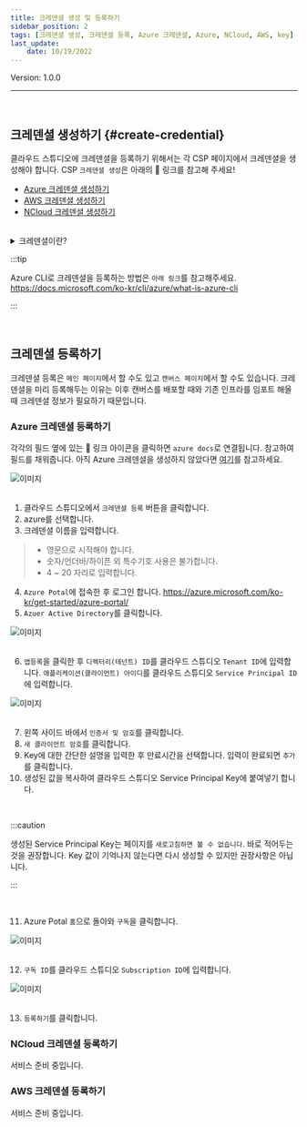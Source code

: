 ```yaml
---
title: 크레덴셜 생성 및 등록하기
sidebar_position: 2
tags: [크레덴셜 생성, 크레덴셜 등록, Azure 크레덴셜, Azure, NCloud, AWS, key]
last_update: 
    date: 10/19/2022
---
```



<span className="theme-doc-version-badge badge badge--secondary">
    Version: 1.0.0
</span>

<hr />
<br />

## 크레덴셜 생성하기 {#create-credential}

클라우드 스튜디오에 크레덴셜을 등록하기 위해서는 각 CSP 페이지에서 크레덴셜을 생성해야 합니다.
CSP ```크레덴셜 생성```은 아래의 🔗 링크를 참고해 주세요!

- [Azure 크레덴셜 생성하기](https://docs.microsoft.com/en-us/azure/automation/shared-resources/credentials?tabs=azure-powershell#create-a-new-credential-asset)
- [AWS 크레덴셜 생성하기](https://docs.aws.amazon.com/ko_kr/IAM/latest/UserGuide/id_credentials_access-keys.html#Using_CreateAccessKey)
- [NCloud 크레덴셜 생성하기](https://api.ncloud-docs.com/docs/common-ncpapi)

<br />

<details>
    <summary>크레덴셜이란?</summary>
    <h5>사용자 로그인 정보 등 개인 신상을 암호화한 정보입니다.</h5>
</details>

:::tip

Azure CLI로 크레덴셜을 등록하는 방법은 ```아래 링크```를 참고해주세요.
https://docs.microsoft.com/ko-kr/cli/azure/what-is-azure-cli

:::

<p>&nbsp;</p>

## 크레덴셜 등록하기
크레덴셜 등록은 ```메인 페이지```에서 할 수도 있고 ```캔버스 페이지```에서 할 수도 있습니다.
크레덴셜을 미리 등록해두는 이유는 이후 캔버스를 배포할 때와 기존 인프라를 임포트 해올 때 크레덴셜 정보가 필요하기 때문입니다.


### Azure 크레덴셜 등록하기
각각의 필드 옆에 있는 🔗 링크 아이콘을 클릭하면 ```azure docs```로 연결됩니다.
참고하여 필드를 채워줍니다. 아직 Azure 크레덴셜을 생성하지 않았다면 [여기](#create-credential)를 참고하세요.

<div className={styles.imgWrap}>
    <img src={ registration01 } alt="이미지" />
</div>

<br />

1. 클라우드 스튜디오에서 ```크레덴셜 등록``` 버튼을 클릭합니다.
2. azure를 선택합니다.
3. 크레덴셜 이름을 입력합니다.

> - 영문으로 시작해야 합니다.
> - 숫자/언더바/하이픈 외 특수기호 사용은 불가합니다.
> - 4 ~ 20 자리로 입력합니다.

4. ```Azure Potal```에 접속한 후 로그인 합니다. https://azure.microsoft.com/ko-kr/get-started/azure-portal/
5. ```Azuer Active Directory```를 클릭합니다.

<div className={styles.imgWrap}>
    <img src={ registration02 } alt="이미지" />
</div>

<br />

6. ```앱등록```을 클릭한 후 ```디렉터리(테넌트) ID```를 클라우드 스튜디오 ```Tenant ID```에 입력합니다. ```애플리케이션(클라이언트) 아이디```를 클라우드 스튜디오 ```Service Principal ID```에 입력합니다.

<div className={styles.imgWrap}>
    <img src={ registration03 } alt="이미지" />
</div>

<br />

7. 왼쪽 사이드 바에서 ```인증서 및 암호```를 클릭합니다.
8. ```새 클라이언트 암호```를 클릭합니다.
9. Key에 대한 간단한 설명을 입력한 후 만료시간을 선택합니다. 입력이 완료되면 ```추가```를 클릭합니다.
10.  생성된 값을 복사하여 클라우드 스튜디오 Service Principal Key에 붙여넣기 합니다.

<br />

:::caution

생성된 Service Principal Key는 페이지를 ```새로고침하면 볼 수 없습니다```. 바로 적어두는 것을 권장합니다. Key 값이 기억나지 않는다면 다시 생성할 수 있지만 권장사항은 아닙니다.

:::

<br />

11. Azure Potal ```홈```으로 돌아와 ```구독```을 클릭합니다.

<div className={styles.imgWrap}>
    <img src={ registration04 } alt="이미지" />
</div>

<br />

12. ```구독 ID```를 클라우드 스튜디오 ```Subscription ID```에 입력합니다. 

<div className={styles.imgWrap}>
    <img src={ registration05 } alt="이미지" />
</div>

<br />

13. ```등록하기```를 클릭합니다.

### NCloud 크레덴셜 등록하기
서비스 준비 중입니다.

### AWS 크레덴셜 등록하기
서비스 준비 중입니다.